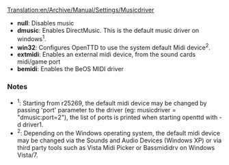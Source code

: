 [[Translation:en/Archive/Manual/Settings/Musicdriver]]
* '''null''': Disables music
* '''dmusic''': Enables DirectMusic. This is the default music driver on windows<sup>1</sup>.
* '''win32''': Configures OpenTTD to use the system default Midi device<sup>2</sup>. 
* '''extmidi''': Enables an external midi device, from the sound cards midi/game port
* '''bemidi''': Enables the BeOS MIDI driver


=== Notes ===
*<sup>1</sup>: Starting from r25269, the default midi device may be changed by passing 'port' parameter to the driver (eg: musicdriver = "dmusic:port=2"), the list of ports is printed when starting openttd with -d driver1.
*<sup>2</sup>: Depending on the Windows operating system, the default midi device may be changed via the Sounds and Audio Devices (Windows XP) or via third party tools such as Vista Midi Picker or Bassmididrv on Windows Vista/7.